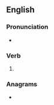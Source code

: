 {{also|Dissing}}
==English==

===Pronunciation===
* {{IPA|/ˈdɪsɪŋ/|lang=en}}

===Verb===
{{head|en|present participle}}

# {{present participle of|diss|lang=en|nocat=1}}

===Anagrams===
* {{anagrams|en|a=dgiinss|sidings}}
